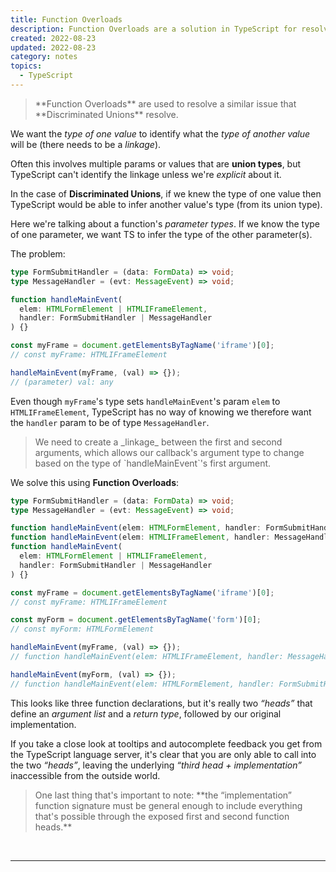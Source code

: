 ```yaml
---
title: Function Overloads
description: Function Overloads are a solution in TypeScript for resolving similar issues as Discriminated Unions. The idea is to have the type of one parameter determine the type of another parameter in a function. This is done by declaring multiple "heads" that define an argument list and return type, followed by the implementation. The implementation must be general enough to include all the possibilities from the "heads".
created: 2022-08-23
updated: 2022-08-23
category: notes
topics:
  - TypeScript
---
```


<blockquote className="info">
  **Function Overloads** are used to resolve a similar issue that
  **Discriminated Unions** resolve.
</blockquote>

We want the _type of one value_ to identify what the _type of another value_ will be (there needs to be a _linkage_).

Often this involves multiple params or values that are **union types**, but TypeScript can't identify the linkage unless we're _explicit_ about it.

In the case of **Discriminated Unions**, if we knew the type of one value then TypeScript would be able to infer another value's type (from its union type).

Here we're talking about a function's _parameter types_. If we know the type of one parameter, we want TS to infer the type of the other parameter(s).

The problem:

```ts
type FormSubmitHandler = (data: FormData) => void;
type MessageHandler = (evt: MessageEvent) => void;

function handleMainEvent(
  elem: HTMLFormElement | HTMLIFrameElement,
  handler: FormSubmitHandler | MessageHandler
) {}

const myFrame = document.getElementsByTagName('iframe')[0];
// const myFrame: HTMLIFrameElement

handleMainEvent(myFrame, (val) => {});
// (parameter) val: any
```

Even though `myFrame`'s type sets `handleMainEvent`'s param `elem` to `HTMLIFrameElement`, TypeScript has no way of knowing we therefore want the `handler` param to be of type `MessageHandler`.

<blockquote className="attention">
  We need to create a _linkage_ between the first and second arguments, which
  allows our callback's argument type to change based on the type of
  `handleMainEvent`'s first argument.
</blockquote>

We solve this using **Function Overloads**:

```ts
type FormSubmitHandler = (data: FormData) => void;
type MessageHandler = (evt: MessageEvent) => void;

function handleMainEvent(elem: HTMLFormElement, handler: FormSubmitHandler);
function handleMainEvent(elem: HTMLIFrameElement, handler: MessageHandler);
function handleMainEvent(
  elem: HTMLFormElement | HTMLIFrameElement,
  handler: FormSubmitHandler | MessageHandler
) {}

const myFrame = document.getElementsByTagName('iframe')[0];
// const myFrame: HTMLIFrameElement

const myForm = document.getElementsByTagName('form')[0];
// const myForm: HTMLFormElement

handleMainEvent(myFrame, (val) => {});
// function handleMainEvent(elem: HTMLIFrameElement, handler: MessageHandler): any (+1 overload)

handleMainEvent(myForm, (val) => {});
// function handleMainEvent(elem: HTMLFormElement, handler: FormSubmitHandler): any (+1 overload)
```

This looks like three function declarations, but it's really two _“heads”_ that define an _argument list_ and a _return type_, followed by our original implementation.

If you take a close look at tooltips and autocomplete feedback you get from the TypeScript language server, it's clear that you are only able to call into the two _“heads”_, leaving the underlying _“third head + implementation”_ inaccessible from the outside world.

<blockquote className="attention">
  One last thing that's important to note: **the “implementation” function
  signature must be general enough to include everything that's possible through
  the exposed first and second function heads.**
</blockquote>

<br />

<TSFundamentalsCourse />

---

<LastUpdated updated={updated} />
